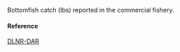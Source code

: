 Bottomfish catch (lbs) reported in the commercial fishery.

#### Reference

[DLNR-DAR](http://dlnr.hawaii.gov/dar/fishing/commercial-fishing/)